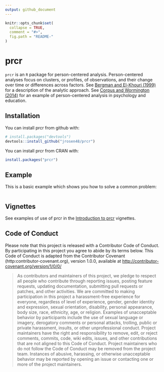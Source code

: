 ```yaml
---
output: github_document
---
```


<!-- README.md is generated from README.Rmd. Please edit that file -->

```r
knitr::opts_chunk$set(
  collapse = TRUE,
  comment = "#>",
  fig.path = "README-"
)
```

# prcr

`prcr` is an `R` package for person-centered analysis. Person-centered analyses focus on clusters, or profiles, of observations, and their change over time or differences across factors. See [Bergman and El-Khouri (1999)](http://onlinelibrary.wiley.com/doi/10.1002/(SICI)1521-4036(199910)41:6%3C753::AID-BIMJ753%3E3.0.CO;2-K/abstract) for a description of the analytic approach. See [Corpus and Wormington (2014)](http://www.tandfonline.com/doi/abs/10.1080/00220973.2013.876225) for an example of person-centered analysis in psychology and education.

## Installation

You can install prcr from github with:

```r
# install.packages("devtools")
devtools::install_github("jrosen48/prcr")
```

You can install prcr from CRAN with:

```r
install.packages("prcr")
```

## Example

This is a basic example which shows you how to solve a common problem:

```r

```

## Vignettes

See examples of use of prcr in the [Introduction to prcr](https://jrosen48.github.io/prcr/articles/introduction_to_prcr.html) vignettes.

## Code of Conduct

Please note that this project is released with a Contributor Code of Conduct. By participating in this project you agree to abide by its terms below. This Code of Conduct is adapted from the Contributor Covenant (http:contributor-covenant.org), version 1.0.0, available at [http://contributor-covenant.org/version/1/0/0/](http://contributor-covenant.org/version/1/0/0/)

> As contributors and maintainers of this project, we pledge to respect all people who contribute through reporting issues, posting feature requests, updating documentation, submitting pull requests or patches, and other activities. We are committed to making participation in this project a harassment-free experience for everyone, regardless of level of experience, gender, gender identity and expression, sexual orientation, disability, personal appearance, body size, race, ethnicity, age, or religion. Examples of unacceptable behavior by participants include the use of sexual language or imagery, derogatory comments or personal attacks, trolling, public or private harassment, insults, or other unprofessional conduct. Project maintainers have the right and responsibility to remove, edit, or reject comments, commits, code, wiki edits, issues, and other contributions that are not aligned to this Code of Conduct. Project maintainers who do not follow the Code of Conduct may be removed from the project team. Instances of abusive, harassing, or otherwise unacceptable behavior may be reported by opening an issue or contacting one or more of the project maintainers.
